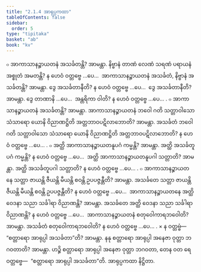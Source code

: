 ```yaml
---
title: "2.1.4 အာရုပ္ပကထာ"
tableOfContents: false
sidebar:
  order: 5
type: "tipitaka"
basket: "ab"
book: "kv"
---
```



<DynamicBreadcrumb />

<Division number="455" book="kv">

<Paragraph number="1566" book="kv">
๐ အာကာသာနဉ္စာယတနံ အသင်္ခတန္တိ? အာမန္တာ. နိဗ္ဗာနံ တာဏံ လေဏံ သရဏံ ပရာယနံ အစ္စုတံ အမတန္တိ? န ဟေဝံ ဝတ္တဗ္ဗေ …ပေ…  အာကာသာနဉ္စာယတနံ အသင်္ခတံ, နိဗ္ဗာနံ အသင်္ခတန္တိ? အာမန္တာ. ဒွေ အသင်္ခတာနီတိ? န ဟေဝံ ဝတ္တဗ္ဗေ …ပေ…  ဒွေ အသင်္ခတာနီတိ? အာမန္တာ. ဒွေ တာဏာနိ …ပေ…  အန္တရိကာ ဝါတိ? န ဟေဝံ ဝတ္တဗ္ဗေ …ပေ… .
</Paragraph>

<Paragraph number="1567" book="kv">
๐ အာကာသာနဉ္စာယတနံ အသင်္ခတန္တိ? အာမန္တာ. အာကာသာနဉ္စာယတနံ ဘဝေါ ဂတိ သတ္တာဝါသော သံသာရော ယောနိ ဝိညာဏဋ္ဌိတိ အတ္တဘာဝပဋိလာဘောတိ? အာမန္တာ. အသင်္ခတံ ဘဝေါ ဂတိ သတ္တာဝါသော သံသာရော ယောနိ ဝိညာဏဋ္ဌိတိ အတ္တဘာဝပဋိလာဘောတိ? န ဟေဝံ ဝတ္တဗ္ဗေ …ပေ… .
</Paragraph>

<Paragraph number="1568" book="kv">
๐ အတ္ထိ အာကာသာနဉ္စာယတနူပဂံ ကမ္မန္တိ? အာမန္တာ. အတ္ထိ အသင်္ခတူပဂံ ကမ္မန္တိ? န ဟေဝံ ဝတ္တဗ္ဗေ …ပေ…  အတ္ထိ အာကာသာနဉ္စာယတနူပဂါ သတ္တာတိ? အာမန္တာ. အတ္ထိ အသင်္ခတူပဂါ သတ္တာတိ? န ဟေဝံ ဝတ္တဗ္ဗေ …ပေ… .
</Paragraph>

<Paragraph number="1569" book="kv">
๐ အာကာသာနဉ္စာယတနေ သတ္တာ ဇာယန္တိ ဇီယန္တိ မီယန္တိ စဝန္တိ ဥပပဇ္ဇန္တီတိ? အာမန္တာ. အသင်္ခတေ သတ္တာ ဇာယန္တိ ဇီယန္တိ မီယန္တိ စဝန္တိ ဥပပဇ္ဇန္တီတိ? န ဟေဝံ ဝတ္တဗ္ဗေ …ပေ…  အာကာသာနဉ္စာယတနေ အတ္ထိ ဝေဒနာ သညာ သင်္ခါရာ ဝိညာဏန္တိ? အာမန္တာ. အသင်္ခတေ အတ္ထိ ဝေဒနာ သညာ သင်္ခါရာ ဝိညာဏန္တိ? န ဟေဝံ ဝတ္တဗ္ဗေ …ပေ…  အာကာသာနဉ္စာယတနံ စတုဝေါကာရဘဝေါတိ? အာမန္တာ. အသင်္ခတံ စတုဝေါကာရဘဝေါတိ? န ဟေဝံ ဝတ္တဗ္ဗေ …ပေ… .
</Paragraph>

</Division>
<Division number="456" book="kv">

<Paragraph number="1570" book="kv">
× န ဝတ္တဗ္ဗံ—  “စတ္တာရော အာရုပ္ပါ အသင်္ခတာ”တိ? အာမန္တာ. နနု စတ္တာရော အာရုပ္ပါ အနေဇာ ဝုတ္တာ ဘဂဝတာတိ? အာမန္တာ. ဟဉ္စိ စတ္တာရော အာရုပ္ပါ အနေဇာ ဝုတ္တာ ဘဂဝတာ, တေန ဝတ ရေ ဝတ္တဗ္ဗေ—  “စတ္တာရော အာရုပ္ပါ အသင်္ခတာ”တိ.

</Paragraph>
</Division>

<Paragraph number="1571" type="center" book="kv">
အာရုပ္ပကထာ နိဋ္ဌိတာ.
</Paragraph>